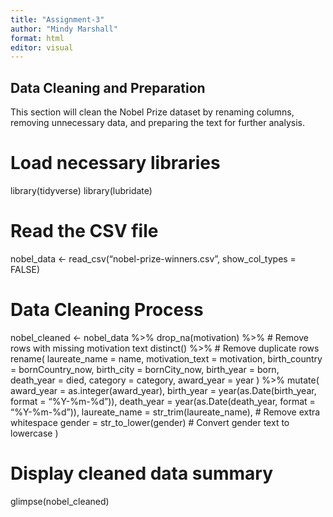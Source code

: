 ```yaml
---
title: "Assignment-3"
author: "Mindy Marshall"
format: html
editor: visual
---
```



## Data Cleaning and Preparation
This section will clean the Nobel Prize dataset by renaming columns, removing unnecessary data, and preparing the text for further analysis.


# Load necessary libraries
library(tidyverse)
library(lubridate)

# Read the CSV file
nobel_data <- read_csv("nobel-prize-winners.csv", show_col_types = FALSE)

# Data Cleaning Process
nobel_cleaned <- nobel_data %>%
  drop_na(motivation) %>%  # Remove rows with missing motivation text
  distinct() %>%  # Remove duplicate rows
  rename(
    laureate_name = name,
    motivation_text = motivation,
    birth_country = bornCountry_now,
    birth_city = bornCity_now,
    birth_year = born,
    death_year = died,
    category = category,
    award_year = year
  ) %>%
  mutate(
    award_year = as.integer(award_year),
    birth_year = year(as.Date(birth_year, format = "%Y-%m-%d")),
    death_year = year(as.Date(death_year, format = "%Y-%m-%d")),
    laureate_name = str_trim(laureate_name),  # Remove extra whitespace
    gender = str_to_lower(gender)  # Convert gender text to lowercase
  )

# Display cleaned data summary
glimpse(nobel_cleaned)

